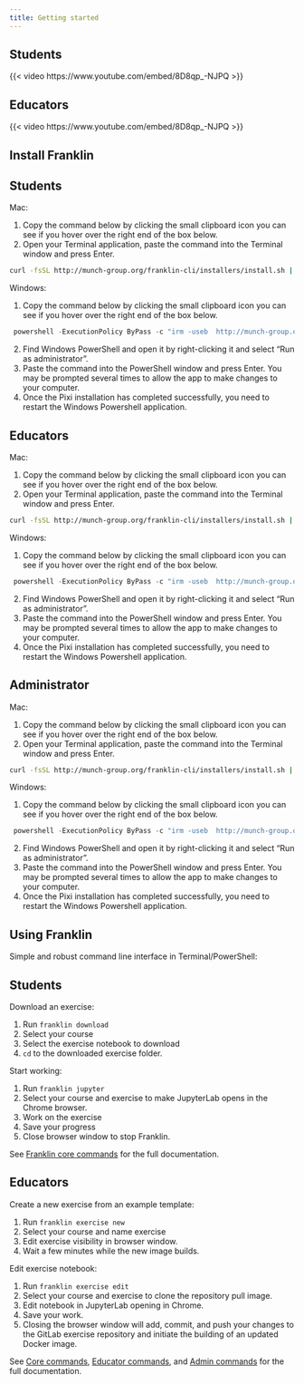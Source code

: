 ```yaml
---
title: Getting started
---
```


<link rel="stylesheet" href="https://cdn.jsdelivr.net/npm/bootstrap-icons@1.11.0/font/bootstrap-icons.css">


::: {.panel-tabset group="role"}

## <i class="bi bi-mortarboard-fill"></i> Students

{{< video https://www.youtube.com/embed/8D8qp_-NJPQ >}}

## <i class="bi bi-bank"></i> Educators

{{< video https://www.youtube.com/embed/8D8qp_-NJPQ >}}

:::

## Install Franklin

::: {.panel-tabset group="role"}

## <i class="bi bi-mortarboard-fill"></i> Students

<i class="bi bi-apple"></i> Mac:  

1. Copy the command below by clicking the small clipboard icon you can see if you hover over the right end of the box below.
2. Open your Terminal application, paste the command into the Terminal window and press Enter.

```bash
curl -fsSL http://munch-group.org/franklin-cli/installers/install.sh | bash -s -- --role student --yes --quiet
```

<i class="bi bi-windows"></i> Windows:  

1. Copy the command below by clicking the small clipboard icon you can see if you hover over the right end of the box below.

```powershell
 powershell -ExecutionPolicy ByPass -c "irm -useb  http://munch-group.org/franklin-cli/installers/scripts/Install-Pixi.ps1" > installer.ps1 ; dir "$env:USERPROFILE/Downloads/*.ps1" | Unblock ; powershell -ExecutionPolicy ByPass -File "installer.ps1" -Force -Quiet -Role "student"
```

2. Find Windows PowerShell and open it by right-clicking it and select "Run as administrator".
3. Paste the command into the PowerShell window and press Enter. You may be prompted several times to allow the app to make changes to your computer.
4. Once the Pixi installation has completed successfully, you need to restart the Windows Powershell application.

## <i class="bi bi-mortarboard-fill"></i> Educators

<i class="bi bi-apple"></i> Mac:  

1. Copy the command below by clicking the small clipboard icon you can see if you hover over the right end of the box below.
2. Open your Terminal application, paste the command into the Terminal window and press Enter.

```bash
curl -fsSL http://munch-group.org/franklin-cli/installers/install.sh | bash -s -- --role educator --yes --quiet
```

<i class="bi bi-windows"></i> Windows:  

1. Copy the command below by clicking the small clipboard icon you can see if you hover over the right end of the box below.

```powershell
 powershell -ExecutionPolicy ByPass -c "irm -useb  http://munch-group.org/franklin-cli/installers/scripts/Install-Pixi.ps1" > installer.ps1 ; dir "$env:USERPROFILE/Downloads/*.ps1" | Unblock ; powershell -ExecutionPolicy ByPass -File "installer.ps1" -Force -Quiet -Role "educator"
```

2. Find Windows PowerShell and open it by right-clicking it and select "Run as administrator".
3. Paste the command into the PowerShell window and press Enter. You may be prompted several times to allow the app to make changes to your computer.
4. Once the Pixi installation has completed successfully, you need to restart the Windows Powershell application.


## <i class="bi bi-mortarboard-fill"></i> Administrator

<i class="bi bi-apple"></i> Mac:  

1. Copy the command below by clicking the small clipboard icon you can see if you hover over the right end of the box below.
2. Open your Terminal application, paste the command into the Terminal window and press Enter.

```bash
curl -fsSL http://munch-group.org/franklin-cli/installers/install.sh | bash -s -- --role administrator --yes --quiet
```

<i class="bi bi-windows"></i> Windows:  

1. Copy the command below by clicking the small clipboard icon you can see if you hover over the right end of the box below.

```powershell
 powershell -ExecutionPolicy ByPass -c "irm -useb  http://munch-group.org/franklin-cli/installers/scripts/Install-Pixi.ps1" > installer.ps1 ; dir "$env:USERPROFILE/Downloads/*.ps1" | Unblock ; powershell -ExecutionPolicy ByPass -File "installer.ps1" -Force -Quiet -Role "administrator"
```

2. Find Windows PowerShell and open it by right-clicking it and select "Run as administrator".
3. Paste the command into the PowerShell window and press Enter. You may be prompted several times to allow the app to make changes to your computer.
4. Once the Pixi installation has completed successfully, you need to restart the Windows Powershell application.

:::


## Using Franklin

Simple and robust command line interface in Terminal/PowerShell:

::: {.panel-tabset group="role"}

## <i class="bi bi-mortarboard-fill"></i> Students

<i class="bi bi-terminal"></i> Download an exercise:

1. Run `franklin download`
2. Select your course
3. Select the exercise notebook to download
4. `cd` to the downloaded exercise folder.

<i class="bi bi-terminal"></i> Start working: 

1. Run `franklin jupyter`
2. Select your course and exercise to make JupyterLab opens in the Chrome browser.
3. Work on the exercise
4. Save your progress
5. Close browser window to stop Franklin.

See [Franklin core commands](commands_core.qmd) for the full documentation.

## <i class="bi bi-bank"></i> Educators

<i class="bi bi-terminal"></i> Create a new exercise from an example template:

1. Run `franklin exercise new`
2. Select your course and name exercise
3. Edit exercise visibility in browser window.
4. Wait a few minutes while the new image builds.

<i class="bi bi-terminal"></i> Edit exercise notebook:

1. Run `franklin exercise edit`
2. Select your course and exercise to clone the repository pull image.
3. Edit notebook in JupyterLab opening in Chrome.
4. Save your work.
5. Closing the browser window will add, commit, and push your changes to the GitLab exercise repository and initiate the building of an updated Docker image.

See [Core commands](commands_core.qmd), [Educator commands](commands_edu.qmd), and [Admin commands](commands_admin.qmd) for the full documentation.

:::

